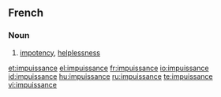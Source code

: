 ==French==

===Noun===
{{infl|fr|noun|g=g}}

# [[impotency]], [[helplessness]]

[[et:impuissance]]
[[el:impuissance]]
[[fr:impuissance]]
[[io:impuissance]]
[[id:impuissance]]
[[hu:impuissance]]
[[ru:impuissance]]
[[te:impuissance]]
[[vi:impuissance]]